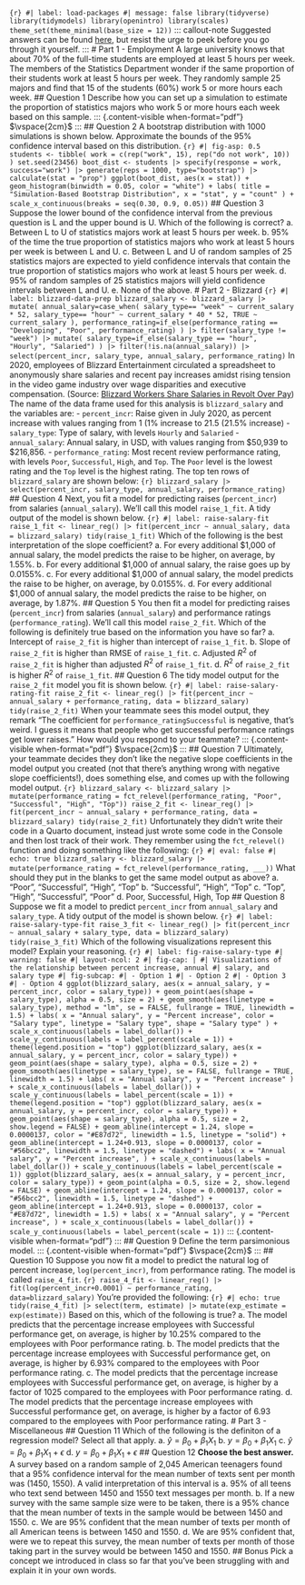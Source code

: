 ```{r} #| label: load-packages #| message: false library(tidyverse) library(tidymodels) library(openintro) library(scales) theme_set(theme_minimal(base_size = 12)) ``` ::: callout-note Suggested answers can be found [here](/exam-review/exam-2-review-A.qmd), but resist the urge to peek before you go through it yourself. ::: # Part 1 - Employment A large university knows that about 70% of the full-time students are employed at least 5 hours per week. The members of the Statistics Department wonder if the same proportion of their students work at least 5 hours per week. They randomly sample 25 majors and find that 15 of the students (60%) work 5 or more hours each week. ## Question 1 Describe how you can set up a simulation to estimate the proportion of statistics majors who work 5 or more hours each week based on this sample. ::: {.content-visible when-format="pdf"} $\vspace{2cm}$ ::: ## Question 2 A bootstrap distribution with 1000 simulations is shown below. Approximate the bounds of the 95% confidence interval based on this distribution. ```{r} #| fig-asp: 0.5 students <- tibble( work = c(rep("work", 15), rep("do not work", 10)) ) set.seed(23456) boot_dist <- students |> specify(response = work, success="work") |> generate(reps = 1000, type="bootstrap") |> calculate(stat = "prop") ggplot(boot_dist, aes(x = stat)) + geom_histogram(binwidth = 0.05, color = "white") + labs( title = "Simulation-Based Bootstrap Distribution", x = "stat", y = "count" ) + scale_x_continuous(breaks = seq(0.30, 0.9, 0.05)) ``` ## Question 3 Suppose the lower bound of the confidence interval from the previous question is L and the upper bound is U. Which of the following is correct? a\. Between L to U of statistics majors work at least 5 hours per week. b\. 95% of the time the true proportion of statistics majors who work at least 5 hours per week is between L and U. c\. Between L and U of random samples of 25 statistics majors are expected to yield confidence intervals that contain the true proportion of statistics majors who work at least 5 hours per week. d\. 95% of random samples of 25 statistics majors will yield confidence intervals between L and U. e\. None of the above. # Part 2 - Blizzard ```{r} #| label: blizzard-data-prep blizzard_salary <- blizzard_salary |> mutate( annual_salary=case_when( salary_type== "week" ~ current_salary * 52, salary_type== "hour" ~ current_salary * 40 * 52, TRUE ~ current_salary ), performance_rating=if_else(performance_rating == "Developing", "Poor", performance_rating) ) |> filter(salary_type != "week") |> mutate( salary_type=if_else(salary_type == "hour", "Hourly", "Salaried") ) |> filter(!is.na(annual_salary)) |> select(percent_incr, salary_type, annual_salary, performance_rating) ``` In 2020, employees of Blizzard Entertainment circulated a spreadsheet to anonymously share salaries and recent pay increases amidst rising tension in the video game industry over wage disparities and executive compensation. (Source: [Blizzard Workers Share Salaries in Revolt Over Pay](https://www.bloomberg.com/news/articles/2020-08-03/blizzard-workers-share-salaries-in-revolt-over-wage-disparities)) The name of the data frame used for this analysis is `blizzard_salary` and the variables are: - `percent_incr`: Raise given in July 2020, as percent increase with values ranging from 1 (1% increase to 21.5 (21.5% increase) - `salary_type`: Type of salary, with levels `Hourly` and `Salaried` - `annual_salary`: Annual salary, in USD, with values ranging from \$50,939 to \$216,856. - `performance_rating`: Most recent review performance rating, with levels `Poor`, `Successful`, `High`, and `Top`. The `Poor` level is the lowest rating and the `Top` level is the highest rating. The top ten rows of `blizzard_salary` are shown below: ```{r} blizzard_salary |> select(percent_incr, salary_type, annual_salary, performance_rating) ``` ## Question 4 Next, you fit a model for predicting raises (`percent_incr`) from salaries (`annual_salary`). We'll call this model `raise_1_fit`. A tidy output of the model is shown below. ```{r} #| label: raise-salary-fit raise_1_fit <- linear_reg() |> fit(percent_incr ~ annual_salary, data = blizzard_salary) tidy(raise_1_fit) ``` Which of the following is the best interpretation of the slope coefficient? a. For every additional \$1,000 of annual salary, the model predicts the raise to be higher, on average, by 1.55%. b. For every additional \$1,000 of annual salary, the raise goes up by 0.0155%. c. For every additional \$1,000 of annual salary, the model predicts the raise to be higher, on average, by 0.0155%. d. For every additional \$1,000 of annual salary, the model predicts the raise to be higher, on average, by 1.87%. ## Question 5 You then fit a model for predicting raises (`percent_incr`) from salaries (`annual_salary`) and performance ratings (`performance_rating`). We'll call this model `raise_2_fit`. Which of the following is definitely true based on the information you have so far? a. Intercept of `raise_2_fit` is higher than intercept of `raise_1_fit`. b. Slope of `raise_2_fit` is higher than RMSE of `raise_1_fit`. c. Adjusted $R^2$ of `raise_2_fit` is higher than adjusted $R^2$ of `raise_1_fit`. d. $R^2$ of `raise_2_fit` is higher $R^2$ of `raise_1_fit`. ## Question 6 The tidy model output for the `raise_2_fit` model you fit is shown below. ```{r} #| label: raise-salary-rating-fit raise_2_fit <- linear_reg() |> fit(percent_incr ~ annual_salary + performance_rating, data = blizzard_salary) tidy(raise_2_fit) ``` When your teammate sees this model output, they remark "The coefficient for `performance_ratingSuccessful` is negative, that's weird. I guess it means that people who get successful performance ratings get lower raises." How would you respond to your teammate? ::: {.content-visible when-format="pdf"} $\vspace{2cm}$ ::: ## Question 7 Ultimately, your teammate decides they don't like the negative slope coefficients in the model output you created (not that there's anything wrong with negative slope coefficients!), does something else, and comes up with the following model output. ```{r} blizzard_salary <- blizzard_salary |> mutate(performance_rating = fct_relevel(performance_rating, "Poor", "Successful", "High", "Top")) raise_2_fit <- linear_reg() |> fit(percent_incr ~ annual_salary + performance_rating, data = blizzard_salary) tidy(raise_2_fit) ``` Unfortunately they didn't write their code in a Quarto document, instead just wrote some code in the Console and then lost track of their work. They remember using the `fct_relevel()` function and doing something like the following: ```{r} #| eval: false #| echo: true blizzard_salary <- blizzard_salary |> mutate(performance_rating = fct_relevel(performance_rating, ___)) ``` What should they put in the blanks to get the same model output as above? a. "Poor", "Successful", "High", "Top" b. "Successful", "High", "Top" c. "Top", "High", "Successful", "Poor" d. Poor, Successful, High, Top ## Question 8 Suppose we fit a model to predict `percent_incr` from `annual_salary` and `salary_type`. A tidy output of the model is shown below. ```{r} #| label: raise-salary-type-fit raise_3_fit <- linear_reg() |> fit(percent_incr ~ annual_salary + salary_type, data = blizzard_salary) tidy(raise_3_fit) ``` Which of the following visualizations represent this model? Explain your reasoning. ```{r} #| label: fig-raise-salary-type #| warning: false #| layout-ncol: 2 #| fig-cap: | #| Visualizations of the relationship between percent increase, annual #| salary, and salary type #| fig-subcap: #| - Option 1 #| - Option 2 #| - Option 3 #| - Option 4 ggplot(blizzard_salary, aes(x = annual_salary, y = percent_incr, color = salary_type)) + geom_point(aes(shape = salary_type), alpha = 0.5, size = 2) + geom_smooth(aes(linetype = salary_type), method = "lm", se = FALSE, fullrange = TRUE, linewidth = 1.5) + labs( x = "Annual salary", y = "Percent increase", color = "Salary type", linetype = "Salary type", shape = "Salary type" ) + scale_x_continuous(labels = label_dollar()) + scale_y_continuous(labels = label_percent(scale = 1)) + theme(legend.position = "top") ggplot(blizzard_salary, aes(x = annual_salary, y = percent_incr, color = salary_type)) + geom_point(aes(shape = salary_type), alpha = 0.5, size = 2) + geom_smooth(aes(linetype = salary_type), se = FALSE, fullrange = TRUE, linewidth = 1.5) + labs( x = "Annual salary", y = "Percent increase" ) + scale_x_continuous(labels = label_dollar()) + scale_y_continuous(labels = label_percent(scale = 1)) + theme(legend.position = "top") ggplot(blizzard_salary, aes(x = annual_salary, y = percent_incr, color = salary_type)) + geom_point(aes(shape = salary_type), alpha = 0.5, size = 2, show.legend = FALSE) + geom_abline(intercept = 1.24, slope = 0.0000137, color = "#E87d72", linewidth = 1.5, linetype = "solid") + geom_abline(intercept = 1.24+0.913, slope = 0.0000137, color = "#56bcc2", linewidth = 1.5, linetype = "dashed") + labs( x = "Annual salary", y = "Percent increase", ) + scale_x_continuous(labels = label_dollar()) + scale_y_continuous(labels = label_percent(scale = 1)) ggplot(blizzard_salary, aes(x = annual_salary, y = percent_incr, color = salary_type)) + geom_point(alpha = 0.5, size = 2, show.legend = FALSE) + geom_abline(intercept = 1.24, slope = 0.0000137, color = "#56bcc2", linewidth = 1.5, linetype = "dashed") + geom_abline(intercept = 1.24+0.913, slope = 0.0000137, color = "#E87d72", linewidth = 1.5) + labs( x = "Annual salary", y = "Percent increase", ) + scale_x_continuous(labels = label_dollar()) + scale_y_continuous(labels = label_percent(scale = 1)) ``` ::: {.content-visible when-format="pdf"} ::: ## Question 9 Define the term parsimonious model. ::: {.content-visible when-format="pdf"} $\vspace{2cm}$ ::: ## Question 10 Suppose you now fit a model to predict the natural log of percent increase, `log(percent_incr)`, from performance rating. The model is called `raise_4_fit`. ```{r} raise_4_fit <- linear_reg() |> fit(log(percent_incr+0.0001) ~ performance_rating, data=blizzard_salary) ``` You're provided the following: ```{r} #| echo: true tidy(raise_4_fit) |> select(term, estimate) |> mutate(exp_estimate = exp(estimate)) ``` Based on this, which of the following is true? a\. The model predicts that the percentage increase employees with Successful performance get, on average, is higher by 10.25% compared to the employees with Poor performance rating. b\. The model predicts that the percentage increase employees with Successful performance get, on average, is higher by 6.93% compared to the employees with Poor performance rating. c\. The model predicts that the percentage increase employees with Successful performance get, on average, is higher by a factor of 1025 compared to the employees with Poor performance rating. d\. The model predicts that the percentage increase employees with Successful performance get, on average, is higher by a factor of 6.93 compared to the employees with Poor performance rating. # Part 3 - Miscellaneous ## Question 11 Which of the following is the definiton of a regression model? Select all that apply. a\. $\hat{y} = \beta_0 + \beta_1 X_1$ b\. $y = \beta_0 + \beta_1 X_1$ c\. $\hat{y} = \beta_0 + \beta_1 X_1 + \epsilon$ d\. $y = \beta_0 + \beta_1 X_1 + \epsilon$ ## Question 12 **Choose the best answer.** A survey based on a random sample of 2,045 American teenagers found that a 95% confidence interval for the mean number of texts sent per month was (1450, 1550). A valid interpretation of this interval is a. 95% of all teens who text send between 1450 and 1550 text messages per month. b. If a new survey with the same sample size were to be taken, there is a 95% chance that the mean number of texts in the sample would be between 1450 and 1550. c. We are 95% confident that the mean number of texts per month of all American teens is between 1450 and 1550. d. We are 95% confident that, were we to repeat this survey, the mean number of texts per month of those taking part in the survey would be between 1450 and 1550. ## Bonus Pick a concept we introduced in class so far that you've been struggling with and explain it in your own words.